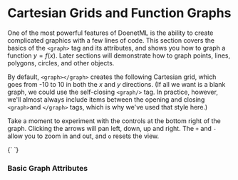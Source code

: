 
# Cartesian Grids and Function Graphs

One of the most powerful features of DoenetML is the ability to create complicated graphics with a few lines of code. This section covers the basics of the `<graph>` tag and its attributes, and shows you how to graph a function $y = f(x)$. Later sections will demonstrate how to graph points, lines, polygons, circles, and other objects.

By default, `<graph></graph>` creates the following Cartesian grid, which goes from -10 to 10 in both the $x$ and $y$ directions. (If all we want is a blank graph, we could use the self-closing `<graph/>` tag. In practice, however, we'll almost always include items between the opening and closing `<graph>`and `</graph>` tags, which is why we've used that style here.)

Take a moment to experiment with the controls at the bottom right of the graph. Clicking the arrows will pan left, down, up and right. The `+` and `-` allow you to zoom in and out, and `o` resets the view.

<DoenetML>
{`
<graph></graph>
`}
</DoenetML>

### Basic Graph Attributes